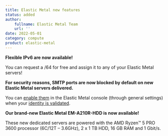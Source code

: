 ```yaml
---
title: Elastic Metal new features
status: added
author:
    fullname: Elastic Metal Team
    url: ''
date: 2022-05-01
category: compute
product: elastic-metal
---
```


**Flexible IPv6 are now available!**

You can request a /64 for free and assign it to any of your Elastic Metal servers!

**For security reasons, SMTP ports are now blocked by default on new Elastic Metal servers delivered.**

You can [enable them](https://www.scaleway.com/en/docs/compute/elastic-metal/how-to/enable-smtp/) in the Elastic Metal console (through general settings) when your [identity is validated](https://www.scaleway.com/en/docs/console/my-account/how-to/verify-identity).

**Our brand-new Elastic Metal EM-A210R-HDD is now available!**

These new dedicated servers are powered with the AMD Ryzen™ 5 PRO 3600 processor (6C/12T &#8211; 3.6GHz), 2 x 1 TB HDD, 16 GB RAM and 1 Gbit/s.